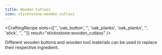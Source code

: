 ```yaml
---
title: Wooden Cutlass
icon: sticknstone:wooden_cutlass
---
```


<CraftingRecipe
slots={['', 'oak_button', '', 'oak_planks', 'oak_planks', '', 'stick', '', '']}
result="sticknstone:wooden_cutlass"
/>

Different wooden buttons and wooden tool materials can be used to replace their respective ingredient.